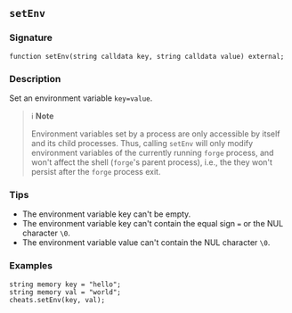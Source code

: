 ## `setEnv`

### Signature

```solidity
function setEnv(string calldata key, string calldata value) external;
```

### Description

Set an environment variable `key=value`.

> ℹ️ **Note**
>
> Environment variables set by a process are only accessible by itself and its child
> processes. Thus, calling `setEnv` will only modify environment variables of the currently running
> `forge` process, and won't affect the shell (`forge`'s parent process), i.e., the they won't persist
> after the `forge` process exit.

### Tips

- The environment variable key can't be empty.
- The environment variable key can't contain the equal sign `=` or the NUL character `\0`.
- The environment variable value can't contain the NUL character `\0`.

### Examples

```solidity
string memory key = "hello";
string memory val = "world";
cheats.setEnv(key, val);
```
